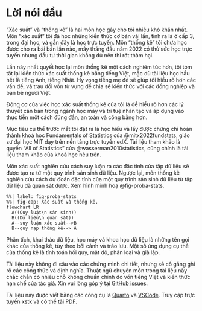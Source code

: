 # Lời nói đầu {.unnumbered}

"Xác suất" và "thống kê" là hai môn học gây cho tôi
nhiều khó khăn nhất.
Môn "xác suất" tôi đã học những kiến thức cơ bản vài lần, tính ra là ở cấp 3, trong đại học, và gần đây là học trực tuyến.
Môn "thống kê" tôi chưa học được cho ra bài bản lần nào, mấy tháng đầu năm 2022 có thử sức học trực tuyến nhưng đầu tư thời gian không đủ nên thi rớt thảm hại.

Lần này nhất quyết học lại môn thống kê một cách nghiêm túc hơn, tôi tóm tắt lại kiến thức xác suất thống kê bằng tiếng Việt, mặc dù tài liệu học hầu hết là tiếng Anh, tiếng Nhật. Hy vọng tiếng mẹ đẻ sẽ giúp tôi hiểu rõ hơn các vấn đề, và trau dồi vốn từ vựng để chia sẻ kiến thức với các đồng nghiệp và bạn bè người Việt.

Động cơ của việc học xác suất thống kê của tôi là để hiểu rõ hơn các lý thuyết căn bản trong ngành học máy và trí tuệ nhân tạo và áp dụng vào thực tiễn một cách đúng đắn, an toàn và công bằng hơn.

Mục tiêu cụ thể trước mắt tôi đặt ra là học hiểu và lấy được chứng chỉ hoàn thành khoá học
Fundamentals of Statistics của @mitx2022fundstats, giáo sư đại học MIT dạy trên nền tảng trực tuyến edX.
Tài liệu tham khảo là quyển "All of Statistics" của @wasserman2010statistics,
cũng chính là tài liệu tham khảo của khoá học nêu trên.

Môn xác suất nghiên cứu cách suy luận ra các đặc tính của tập dữ liệu sẽ được tạo ra từ một quy trình sản sinh dữ liệu. Ngược lại, môn thống kê nghiên cứu cách dự đoán đặc tính của một quy trình sản sinh dữ liệu từ tập dữ liệu đã quan sát được. Xem hình minh hoạ @fig-proba-stats.

```mermaid
%%| label: fig-proba-stats
%%| fig-cap: Xác suất và thống kê.
flowchart LR
  A((Quy luật\n sản sinh))
  B((Dữ liệu\n quan sát))
  A--suy luận xác suất-->B
  B--quy nạp thống kê--> A
```

Phân tích, khai thác dữ liệu, học máy và khoa học dữ liệu là
những tên gọi khác của thống kê, tùy theo bối cảnh và trào lưu.
Một số ứng dụng cụ thể của thống kê là tính toán hồi quy, mật độ, phân loại và giả lập.

Tài liệu này không đi sâu vào các chứng minh chi tiết,
nhưng sẽ cố gắng ghi rõ các công thức và định nghĩa.
Thuật ngữ chuyên môn trong tài liệu này chắc chắn có nhiều chỗ không chuẩn chỉnh do vốn tiếng Việt và kiến thức hạn chế của tác giả.
Xin vui lòng góp ý tại
[GitHub issues](https://github.com/vochicong/xstk/issues).


Tài liệu này được viết bằng các công cụ là
[Quarto](https://quarto.org/docs/books)
và [VSCode](https://code.visualstudio.com).
Truy cập trực tuyến
[xstk](https://vochicong.github.io/xstk/)
và có thể tải [PDF](https://vochicong.github.io/xstk/Xác-Suất-Thống-Kê.pdf).
